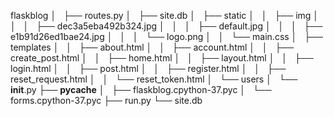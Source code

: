 flaskblog
│   ├── routes.py
│   ├── site.db
│   ├── static
│   │   ├── img
│   │   │   ├── dec3a5eba492b324.jpg
│   │   │   ├── default.jpg
│   │   │   ├── e1b91d26ed1bae24.jpg
│   │   │   └── logo.png
│   │   └── main.css
│   ├── templates
│   │   ├── about.html
│   │   ├── account.html
│   │   ├── create_post.html
│   │   ├── home.html
│   │   ├── layout.html
│   │   ├── login.html
│   │   ├── post.html
│   │   ├── register.html
│   │   ├── reset_request.html
│   │   └── reset_token.html
│   └── users
│       └── __init__.py
├── __pycache__
│   ├── flaskblog.cpython-37.pyc
│   └── forms.cpython-37.pyc
├── run.py
└── site.db